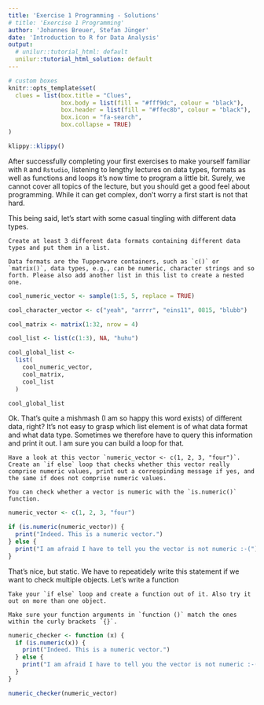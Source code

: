```yaml
---
title: 'Exercise 1 Programming - Solutions'
# title: 'Exercise 1 Programming'
author: 'Johannes Breuer, Stefan Jünger'
date: 'Introduction to R for Data Analysis'
output:
  # unilur::tutorial_html: default
  unilur::tutorial_html_solution: default
---
```


```r
# custom boxes
knitr::opts_template$set(
  clues = list(box.title = "Clues",
               box.body = list(fill = "#fff9dc", colour = "black"),
               box.header = list(fill = "#ffec8b", colour = "black"),
               box.icon = "fa-search",
               box.collapse = TRUE)
)
```

```r
klippy::klippy()
```

After successfully completing your first exercises to make yourself familiar with `R` and `Rstudio`, listening to lengthy lectures on data types, formats as well as functions and loops it's now time to program a little bit. Surely, we cannot cover all topics of the lecture, but you should get a good feel about programming. While it can get complex, don't worry a first start is not that hard.

This being said, let's start with some casual tingling with different data types.

```block
Create at least 3 different data formats containing different data types and put them in a list.
```

```block
Data formats are the Tupperware containers, such as `c()` or `matrix()`, data types, e.g., can be numeric, character strings and so forth. Please also add another list in this list to create a nested one.
```

```r
cool_numeric_vector <- sample(1:5, 5, replace = TRUE)

cool_character_vector <- c("yeah", "arrrr", "eins11", 0815, "blubb")

cool_matrix <- matrix(1:32, nrow = 4)

cool_list <- list(c(1:3), NA, "huhu")

cool_global_list <-
  list(
    cool_numeric_vector,
    cool_matrix,
    cool_list
  )

cool_global_list
```

Ok. That's quite a mishmash (I am so happy this word exists) of different data, right? It's not easy to grasp which list element is of what data format and what data type. Sometimes we therefore have to query this information and print it out. I am sure you can build a loop for that.

```block
Have a look at this vector `numeric_vector <- c(1, 2, 3, "four")`. Create an `if else` loop that checks whether this vector really comprise numeric values, print out a correspinding message if yes, and the same if does not comprise numeric values.
```

```block
You can check whether a vector is numeric with the `is.numeric()` function.
```

```r
numeric_vector <- c(1, 2, 3, "four")

if (is.numeric(numeric_vector)) {
  print("Indeed. This is a numeric vector.")
} else {
  print("I am afraid I have to tell you the vector is not numeric :-(")
}
```

That's nice, but static. We have to repeatidely write this statement if we want to check multiple objects. Let's write a function

```block
Take your `if else` loop and create a function out of it. Also try it out on more than one object.
```

```block
Make sure your function arguments in `function ()` match the ones within the curly brackets `{}`.
```

```r
numeric_checker <- function (x) {
  if (is.numeric(x)) {
    print("Indeed. This is a numeric vector.")
  } else {
    print("I am afraid I have to tell you the vector is not numeric :-(")
  }
}

numeric_checker(numeric_vector)
```
